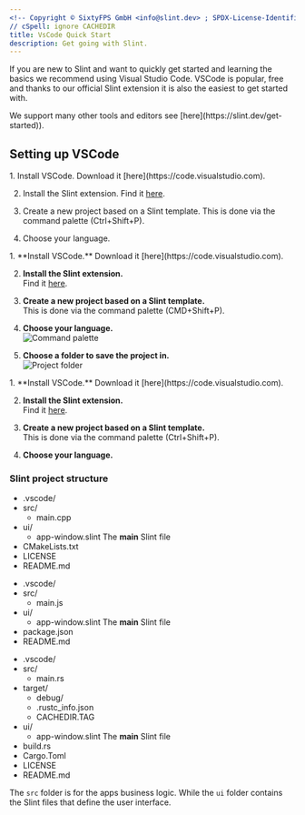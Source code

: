 ```yaml
---
<!-- Copyright © SixtyFPS GmbH <info@slint.dev> ; SPDX-License-Identifier: MIT -->
// cSpell: ignore CACHEDIR
title: VsCode Quick Start
description: Get going with Slint.
---
```



If you are new to Slint and want to quickly get started and learning the basics we recommend 
using Visual Studio Code. VSCode is popular, free and thanks to our official Slint extension 
it is also the easiest to get started with.

<Aside type="tip" title="Tip">
We support many other tools and editors see [here](https://slint.dev/get-started)).
</Aside>


## Setting up VSCode


<Tabs syncKey="dev-platform">
<TabItem label="Windows" icon="seti:windows">
<Steps>
1. Install VSCode. 
Download it [here](https://code.visualstudio.com).

2. Install the Slint extension.
Find it [here](https://marketplace.visualstudio.com/items?itemName=Slint.slint).

3. Create a new project based on a Slint template.
This is done via the command palette (Ctrl+Shift+P).

4. Choose your language.

</Steps>
</TabItem>
<TabItem label="macOS" icon="apple">
<Steps>
1. **Install VSCode.**   
Download it [here](https://code.visualstudio.com).

2. **Install the Slint extension.**  
Find it [here](https://marketplace.visualstudio.com/items?itemName=Slint.slint).

3. **Create a new project based on a Slint template.**  
This is done via the command palette (CMD+Shift+P).

4. **Choose your language.**  
![Command palette](../../../assets/getting-started/macos-vscode-template-1.webp)

5. **Choose a folder to save the project in.**  
![Project folder](../../../assets/getting-started/macos-vscode-template-2.webp)

</Steps>
</TabItem>
<TabItem label="Linux" icon="linux">
<Steps>
1. **Install VSCode.**  
Download it [here](https://code.visualstudio.com).

2. **Install the Slint extension.**  
Find it [here](https://marketplace.visualstudio.com/items?itemName=Slint.slint).

3. **Create a new project based on a Slint template.**  
This is done via the command palette (Ctrl+Shift+P).

4. **Choose your language.**  
</Steps>
</TabItem>

</Tabs>


### Slint project structure


<Tabs syncKey="dev-language">
<TabItem label="C++">

<FileTree>

- .vscode/
- src/
  - main.cpp
- ui/
  - app-window.slint  The **main** Slint file
- CMakeLists.txt
- LICENSE
- README.md

</FileTree>

</TabItem>
<TabItem label="NodeJS">


<FileTree>

- .vscode/
- src/
  - main.js
- ui/
  - app-window.slint  The **main** Slint file
- package.json
- README.md

</FileTree>
</TabItem>
<TabItem label="Rust">

<FileTree>

- .vscode/
- src/
  - main.rs
- target/
  - debug/
  - .rustc_info.json
  - CACHEDIR.TAG
- ui/
  - app-window.slint  The **main** Slint file
- build.rs
- Cargo.Toml
- LICENSE
- README.md

</FileTree>

</TabItem>
</Tabs>

The `src` folder is for the apps business logic. While the `ui` folder contains the Slint files that define the user interface.
